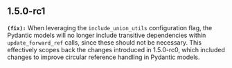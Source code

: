 ## 1.5.0-rc1
**`(fix):`** When leveraging the `include_union_utils` configuration flag, the Pydantic models will no longer include transitive dependencies within
`update_forward_ref` calls, since these should not be necessary. This effectively scopes back the changes introduced in 1.5.0-rc0, which included
changes to improve circular reference handling in Pydantic models.


